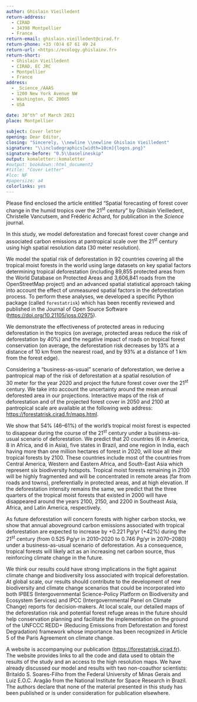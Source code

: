 ```yaml
---
author: Ghislain Vieilledent
return-address: 
  - CIRAD
  - 34398 Montpellier
  - France
return-email: ghislain.vieilledent@cirad.fr
return-phone: +33 (0)4 67 61 49 24
return-url: <https://ecology.ghislainv.fr>
return-short:
  - Ghislain Vieilledent
  - CIRAD, EC JRC
  - Montpellier
  - France
address:
  - _Science_/AAAS
  - 1200 New York Avenue NW
  - Washington, DC 20005
  - USA

date: 30^th^ of March 2021
place: Montpellier
  
subject: Cover letter
opening: Dear Editor,
closing: "Sincerely, \\newline \\newline Ghislain Vieilledent"
signature: "\\includegraphics[width=10cm]{logos.png}"
signature-before: "0.5\\baselineskip"
output: komaletter::komaletter
#output: bookdown::html_document2
#title: "Cover Letter"
#lco: NF
#papersize: a4
colorlinks: yes
---
```


Please find enclosed the article entitled "Spatial forecasting of forest cover change in the humid tropics over the 21^st^ century" by Ghislain Vieilledent, Christelle Vancutsem, and Frédéric Achard, for publication in the _Science_ journal.

In this study, we model deforestation and forecast forest cover change and associated carbon emissions at pantropical scale over the 21^st^ century using high spatial resolution data (30 meter resolution).

We model the spatial risk of deforestation in 92 countries covering all the tropical moist forests in the world using large datasets on key spatial factors determining tropical deforestation (including 89,855 protected areas from the World Database on Protected Areas and 3,606,841 roads from the OpenStreetMap project) and an advanced spatial statistical approach taking into account the effect of unmeasured spatial factors in the deforestation process. To perform these analyses, we developed a specific Python package (called `forestatrisk`) which has been recently reviewed and published in the Journal of Open Source Software (<https://doi.org/10.21105/joss.02975>).

We demonstrate the effectiveness of protected areas in reducing deforestation in the tropics (on average, protected areas reduce the risk of deforestation by 40%) and the negative impact of roads on tropical forest conservation (on average, the deforestation risk decreases by 13% at a distance of 10 km from the nearest road, and by 93% at a distance of 1 km from the forest edge).

Considering a "business-as-usual" scenario of deforestation, we derive a pantropical map of the risk of deforestation at a spatial resolution of 30 meter for the year 2020 and project the future forest cover over the 21^st^ century. We take into account the uncertainty around the mean annual deforested area in our projections. Interactive maps of the risk of deforestation and of the projected forest cover in 2050 and 2100 at pantropical scale are available at the following web address: <https://forestatrisk.cirad.fr/maps.html>.

We show that 54% (46--61%) of the world's tropical moist forest is expected to disappear during the course of the 21^st^ century under a business-as-usual scenario of deforestation. We predict that 20 countries (6 in America, 8 in Africa, and 6 in Asia), five states in Brazil, and one region in India, each having more than one million hectares of forest in 2020, will lose all their tropical forests by 2100. These countries include most of the countries from Central America, Western and Eastern Africa, and South-East Asia which represent six biodiversity hotspots. Tropical moist forests remaining in 2100 will be highly fragmented and will be concentrated in remote areas (far from roads and towns), preferentially in protected areas, and at high elevation. If the deforestation intensity remains the same, we predict that the three quarters of the tropical moist forests that existed in 2000 will have disappeared around the years 2100, 2150, and 2200 in Southeast Asia, Africa, and Latin America, respectively.

As future deforestation will concern forests with higher carbon stocks, we show that annual aboveground carbon emissions associated with tropical deforestation are expected to increase by +0.221 Pg/yr (+42%) during the 21^st^ century (from 0.525 Pg/yr in 2010--2020 to 0.746 Pg/yr in 2070--2080) under a business-as-usual scenario of deforestation. As a consequence, tropical forests will likely act as an increasing net carbon source, thus reinforcing climate change in the future.

We think our results could have strong implications in the fight against climate change and biodiversity loss associated with tropical deforestation. At global scale, our results should contribute to the development of new biodiversity and climate change scenarios that could be incorporated into both IPBES (Intergovernmental Science-Policy Platform on Biodiversity and Ecosystem Services) and IPCC (Intergovernmental Panel on Climate Change) reports for decision-makers. At local scale, our detailed maps of the deforestation risk and potential forest refuge areas in the future should help conservation planning and facilitate the implementation on the ground of the UNFCCC REDD+ (Reducing Emissions from Deforestation and forest Degradation) framework whose importance has been recognized in Article 5 of the Paris Agreement on climate change.

A website is accompanying our publication (<https://forestatrisk.cirad.fr>). The website provides links to all the code and data used to obtain the results of the study and an access to the high resolution maps. We have already discussed our model and results with two non-coauthor scientists: Britaldo S. Soares-Filho from the Federal University of Minas Gerais and Luiz E.O.C. Aragão from the National Institute for Space Research in Brazil. The authors declare that none of the material presented in this study has been published or is under consideration for publication elsewhere.